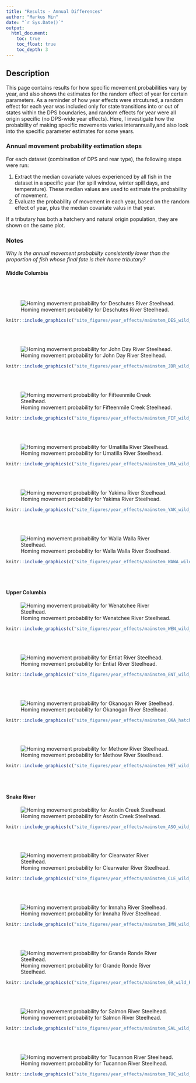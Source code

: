 ```yaml
---
title: "Results - Annual Differences"
author: "Markus Min"
date: "`r Sys.Date()`"
output:
  html_document:
    toc: true
    toc_float: true
    toc_depth: 3
---
```


## Description

This page contains results for how specific movement probabilities vary by year, and also shows the estimates for the random effect of year for certain parameters. As a reminder of how year effects were strcutured, a random effect for each year was included only for state transitions into or out of states within the DPS boundaries, and random effects for year were all origin specific (no DPS-wide year effects). Here, I investigate how the probability of making specific movements varies interannually,and also look into the specific parameter estimates for some years.


### Annual movement probability estimation steps

For each dataset (combination of DPS and rear type), the following steps were run:

1. Extract the median covariate values experienced by all fish in the dataset in a specific year (for spill window, winter spill days, and temperature). These median values are used to estimate the probability of movement.
2. Evaluate the probability of movement in each year, based on the random effect of year, plus the median covariate valus in that year.

If a tributary has both a hatchery and natural origin population, they are shown on the same plot.


### Notes

*Why is the annual movement probability consistently lower than the proportion of fish whose final fate is their home tributary?* 



#### Middle Columbia

<br>
<br>


![Homing movement probability for Deschutes River Steelhead.](site_figures/annual/DES_rear_homing_movement_by_year_plot.png)
```r
knitr::include_graphics(c("site_figures/year_effects/mainstem_DES_wild_RE_year_plot.png"))
``` 

<br>
<br>




![Homing movement probability for John Day River Steelhead.](site_figures/annual/JDR_rear_homing_movement_by_year_plot.png)
```r
knitr::include_graphics(c("site_figures/year_effects/mainstem_JDR_wild_RE_year_plot.png"))
``` 

<br>
<br>

![Homing movement probability for Fifteenmile Creek Steelhead.](site_figures/annual/FIF_rear_homing_movement_by_year_plot.png)
```r
knitr::include_graphics(c("site_figures/year_effects/mainstem_FIF_wild_RE_year_plot.png"))
``` 

<br>
<br>

![Homing movement probability for Umatilla River Steelhead.](site_figures/annual/UMA_rear_homing_movement_by_year_plot.png)
```r
knitr::include_graphics(c("site_figures/year_effects/mainstem_UMA_wild_RE_year_plot.png","site_figures/year_effects/mainstem_UMA_hatchery_RE_year_plot.png"))
``` 

<br>
<br>

![Homing movement probability for Yakima River Steelhead.](site_figures/annual/YAK_rear_homing_movement_by_year_plot.png)
```r
knitr::include_graphics(c("site_figures/year_effects/mainstem_YAK_wild_RE_year_plot.png"))
``` 


<br>
<br>


![Homing movement probability for Walla Walla River Steelhead.](site_figures/annual/WAWA_rear_homing_movement_by_year_plot.png)
```r
knitr::include_graphics(c("site_figures/year_effects/mainstem_WAWA_wild_RE_year_plot.png","site_figures/year_effects/mainstem_WAWA_hatchery_RE_year_plot.png"))
``` 

<br>
<br>

#### Upper Columbia

![Homing movement probability for Wenatchee River Steelhead.](site_figures/annual/WEN_rear_homing_movement_by_year_plot.png)
```r
knitr::include_graphics(c("site_figures/year_effects/mainstem_WEN_wild_RE_year_plot.png","site_figures/year_effects/mainstem_WEN_hatchery_RE_year_plot.png"))
``` 

<br>
<br>

![Homing movement probability for Entiat River Steelhead.](site_figures/annual/ENT_rear_homing_movement_by_year_plot.png)
```r
knitr::include_graphics(c("site_figures/year_effects/mainstem_ENT_wild_RE_year_plot.png"))
``` 

<br>
<br>

![Homing movement probability for Okanogan River Steelhead.](site_figures/annual/OKA_rear_homing_movement_by_year_plot.png)
```r
knitr::include_graphics(c("site_figures/year_effects/mainstem_OKA_hatchery_RE_year_plot.png"))
``` 

<br>
<br>

![Homing movement probability for Methow River Steelhead.](site_figures/annual/MET_rear_homing_movement_by_year_plot.png)
```r
knitr::include_graphics(c("site_figures/year_effects/mainstem_MET_wild_RE_year_plot.png", "site_figures/year_effects/mainstem_MET_hatchery_RE_year_plot.png"))
``` 

<br>
<br>

#### Snake River


![Homing movement probability for Asotin Creek Steelhead.](site_figures/annual/ASO_rear_homing_movement_by_year_plot.png)
```r
knitr::include_graphics(c("site_figures/year_effects/mainstem_ASO_wild_RE_year_plot.png"))
``` 

<br>
<br>

![Homing movement probability for Clearwater River Steelhead.](site_figures/annual/CLE_rear_homing_movement_by_year_plot.png)
```r
knitr::include_graphics(c("site_figures/year_effects/mainstem_CLE_wild_RE_year_plot.png","site_figures/year_effects/mainstem_CLE_hatchery_RE_year_plot.png"))
``` 

<br>
<br>

![Homing movement probability for Imnaha River Steelhead.](site_figures/annual/IMN_rear_homing_movement_by_year_plot.png)
```r
knitr::include_graphics(c("site_figures/year_effects/mainstem_IMN_wild_RE_year_plot.png", "site_figures/year_effects/mainstem_IMN_hatchery_RE_year_plot.png"))
``` 

<br>
<br>

![Homing movement probability for Grande Ronde River Steelhead.](site_figures/annual/GR_rear_homing_movement_by_year_plot.png)
```r
knitr::include_graphics(c("site_figures/year_effects/mainstem_GR_wild_RE_year_plot.png", "site_figures/year_effects/mainstem_GR_hatchery_RE_year_plot.png"))
``` 

<br>
<br>

![Homing movement probability for Salmon River Steelhead.](site_figures/annual/SAL_rear_homing_movement_by_year_plot.png)
```r
knitr::include_graphics(c("site_figures/year_effects/mainstem_SAL_wild_RE_year_plot.png", "site_figures/year_effects/mainstem_SAL_hatchery_RE_year_plot.png"))
``` 
<br>
<br>

![Homing movement probability for Tucannon River Steelhead.](site_figures/annual/TUC_rear_homing_movement_by_year_plot.png)
```r
knitr::include_graphics(c("site_figures/year_effects/mainstem_TUC_wild_RE_year_plot.png", "site_figures/year_effects/mainstem_TUC_hatchery_RE_year_plot.png"))
``` 

<br>
<br>